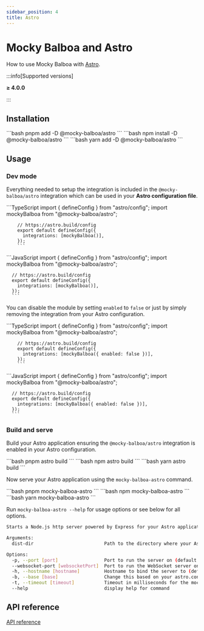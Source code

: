 ```yaml
---
sidebar_position: 4
title: Astro
---
```


# Mocky Balboa and Astro

How to use Mocky Balboa with [Astro](https://astro.build/).

:::info[Supported versions]

__≥ 4.0.0__

:::

## Installation

<Tabs groupId="package-manager">
  <TabItem value="pnpm" label="pnpm" default>
      ```bash
      pnpm add -D @mocky-balboa/astro
      ```
    </TabItem>
  <TabItem value="npm" label="npm">
    ```bash
    npm install -D @mocky-balboa/astro
    ```
  </TabItem>
  <TabItem value="yarn" label="yarn">
    ```bash
    yarn add -D @mocky-balboa/astro
    ```
  </TabItem>
</Tabs>

## Usage

### Dev mode

Everything needed to setup the integration is included in the `@mocky-balboa/astro` integration which can be used in your __Astro configuration file__.

<Tabs groupId="javascript-language">
  <TabItem value="typescript" label="TypeScript" default>
        ```TypeScript
        import { defineConfig } from "astro/config";
        import mockyBalboa from "@mocky-balboa/astro";

        // https://astro.build/config
        export default defineConfig({
          integrations: [mockyBalboa()],
        });
        ```
  </TabItem>
  <TabItem value="javascript" label="JavaScript">
      ```JavaScript
      import { defineConfig } from "astro/config";
      import mockyBalboa from "@mocky-balboa/astro";

      // https://astro.build/config
      export default defineConfig({
        integrations: [mockyBalboa()],
      });
      ```
  </TabItem>
</Tabs>

You can disable the module by setting `enabled` to `false` or just by simply removing the integration from your Astro configuration.

<Tabs groupId="javascript-language">
  <TabItem value="typescript" label="TypeScript" default>
        ```TypeScript
        import { defineConfig } from "astro/config";
        import mockyBalboa from "@mocky-balboa/astro";

        // https://astro.build/config
        export default defineConfig({
          integrations: [mockyBalboa({ enabled: false })],
        });
        ```
  </TabItem>
  <TabItem value="javascript" label="JavaScript">
      ```JavaScript
      import { defineConfig } from "astro/config";
      import mockyBalboa from "@mocky-balboa/astro";

      // https://astro.build/config
      export default defineConfig({
        integrations: [mockyBalboa({ enabled: false })],
      });
      ```
  </TabItem>
</Tabs>

### Build and serve

Build your Astro application ensuring the `@mocky-balboa/astro` integration is enabled in your Astro configuration.

<Tabs groupId="package-manager">
  <TabItem value="pnpm" label="pnpm" default>
      ```bash
      pnpm astro build
      ```
    </TabItem>
  <TabItem value="npm" label="npm">
    ```bash
    npm astro build
    ```
  </TabItem>
  <TabItem value="yarn" label="yarn">
    ```bash
    yarn astro build
    ```
  </TabItem>
</Tabs>

Now serve your Astro application using the `mocky-balboa-astro` command.

<Tabs groupId="package-manager">
  <TabItem value="pnpm" label="pnpm" default>
      ```bash
      pnpm mocky-balboa-astro
      ```
    </TabItem>
  <TabItem value="npm" label="npm">
    ```bash
    npm mocky-balboa-astro
    ```
  </TabItem>
  <TabItem value="yarn" label="yarn">
    ```bash
    yarn mocky-balboa-astro
    ```
  </TabItem>
</Tabs>

Run `mocky-balboa-astro --help` for usage options or see below for all options.

```bash
Starts a Node.js http server powered by Express for your Astro application as well as the necessary mocky-balboa servers

Arguments:
  dist-dir                          Path to the directory where your Astro application is built (default: "dist")

Options:
  -p, --port [port]                 Port to run the server on (default: "3000")
  --websocket-port [websocketPort]  Port to run the WebSocket server on (default: "58152")
  -h, --hostname [hostname]         Hostname to bind the server to (default: "0.0.0.0")
  -b, --base [base]                 Change this based on your astro.config.mjs, `base` option. They should match. (default: "/")
  -t, --timeout [timeout]           Timeout in milliseconds for the mock server to receive a response from the client (default: "5000")
  --help                            display help for command
```

## API reference

[API reference](https://api-reference.mockybalboa.com/modules/_mocky-balboa_astro)
